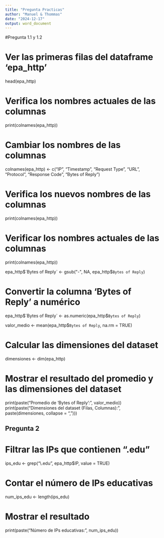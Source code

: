 ```yaml
---
title: "Pregunta Practicas"
author: "Manuel & Thommas"
date: "2024-12-17"
output: word_document
---
```



#Pregunta 1.1 y 1.2

# Ver las primeras filas del dataframe 'epa_http'
head(epa_http)

# Verifica los nombres actuales de las columnas
print(colnames(epa_http))

# Cambiar los nombres de las columnas
colnames(epa_http) <- c("IP", "Timestamp", "Request Type", "URL", "Protocol", "Response Code", "Bytes of Reply")

# Verifica los nuevos nombres de las columnas
print(colnames(epa_http))


# Verificar los nombres actuales de las columnas
print(colnames(epa_http))


epa_http$`Bytes of Reply` <- gsub("-", NA, epa_http$`Bytes of Reply`)

# Convertir la columna 'Bytes of Reply' a numérico
epa_http$`Bytes of Reply` <- as.numeric(epa_http$`Bytes of Reply`)


valor_medio <- mean(epa_http$`Bytes of Reply`, na.rm = TRUE)


# Calcular las dimensiones del dataset
dimensiones <- dim(epa_http)

# Mostrar el resultado del promedio y las dimensiones del dataset

print(paste("Promedio de 'Bytes of Reply':", valor_medio))
print(paste("Dimensiones del dataset (Filas, Columnas):", paste(dimensiones, collapse = ", ")))


## Pregunta 2 

# Filtrar las IPs que contienen ".edu"
ips_edu <- grep("\\.edu", epa_http$IP, value = TRUE)

# Contar el número de IPs educativas
num_ips_edu <- length(ips_edu)

# Mostrar el resultado
print(paste("Número de IPs educativas:", num_ips_edu))

